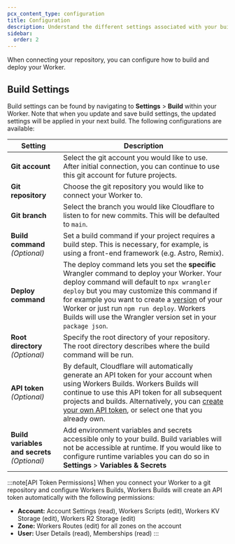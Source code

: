 ```yaml
---
pcx_content_type: configuration
title: Configuration
description: Understand the different settings associated with your build.
sidebar:
  order: 2
---
```


When connecting your repository, you can configure how to build and deploy your Worker.

## Build Settings

Build settings can be found by navigating to **Settings** > **Build** within your Worker. Note that when you update and save build settings, the updated settings will be applied in your next build. The following configurations are available:

| Setting                                      | Description                                                                                                                                                                                                                                                                                                                                                                                                                     |
| -------------------------------------------- | ------------------------------------------------------------------------------------------------------------------------------------------------------------------------------------------------------------------------------------------------------------------------------------------------------------------------------------------------------------------------------------------------------------------------------- |
| **Git account**                              | Select the git account you would like to use. After initial connection, you can continue to use this git account for future projects.                                                                                                                                                                                                                                                                                           |
| **Git repository**                           | Choose the git repository you would like to connect your Worker to.                                                                                                                                                                                                                                                                                                                                                             |
| **Git branch**                               | Select the branch you would like Cloudflare to listen to for new commits. This will be defaulted to `main`.                                                                                                                                                                                                                                                                                                                     |
| **Build command** _(Optional)_               | Set a build command if your project requires a build step. This is necessary, for example, is using a front-end framework (e.g. Astro, Remix).                                                                                                                                                                                                                                                                                  |
| **Deploy command**                           | The deploy command lets you set the **specific** Wrangler command to deploy your Worker. Your deploy command will default to `npx wrangler deploy` but you may customize this command if for example you want to create a [version](/workers/configuration/versions-and-deployments/gradual-deployments/) of your Worker or just run `npm run deploy`. Workers Builds will use the Wrangler version set in your `package json`. |
| **Root directory** _(Optional)_              | Specify the root directory of your repository. The root directory describes where the build command will be run.                                                                                                                                                                                                                                                                                                                |
| **API token** _(Optional)_                   | By default, Cloudflare will automatically generate an API token for your account when using Workers Builds. Workers Builds will continue to use this API token for all subsequent projects and builds. Alternatively, you can [create your own API token](/workers/wrangler/migration/v1-to-v2/wrangler-legacy/authentication/#generate-tokens), or select one that you already own.                                            |
| **Build variables and secrets** _(Optional)_ | Add environment variables and secrets accessible only to your build. Build variables will not be accessible at runtime. If you would like to configure runtime variables you can do so in **Settings** > **Variables & Secrets**                                                                                                                                                                                                |

:::note[API Token Permissions]
When you connect your Worker to a git repository and configure Workers Builds, Workers Builds will create an API token automatically with the following permissions:

- **Account:** Account Settings (read), Workers Scripts (edit), Workers KV Storage (edit), Workers R2 Storage (edit)
- **Zone:** Workers Routes (edit) for all zones on the account
- **User:** User Details (read), Memberships (read)
  :::

